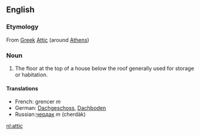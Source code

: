 ==English==
===Etymology===
From [[Greek]] [[Attic]] (around [[Athens]])
===Noun===
#The floor at the top of a house below the roof generally used for storage or habitation.
====Translations====
*French: grencer ''m''
*German: [[Dachgeschoss]], [[Dachboden]]
*Russian:[[чердак]] ''m'' (cherdàk)

[[nl:attic]]